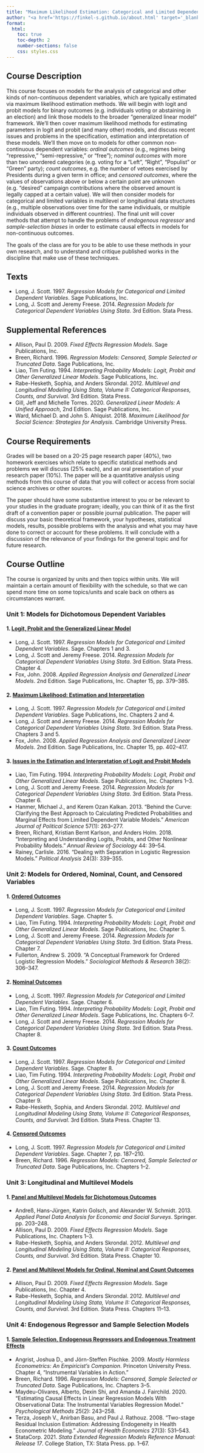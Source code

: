 ```yaml
---
title: "Maximum Likelihood Estimation: Categorical and Limited Dependent Variables"
author: "<a href='https://finkel-s.github.io/about.html' target='_blank'><strong>Steven E. Finkel</strong></a><br><a href='mailto:finkel@pitt.edu'>📧 finkel@pitt.edu</a>"
format:
  html:
    toc: true
    toc-depth: 2
    number-sections: false
    css: styles.css
---
```


## Course Description

::: justify-text
This course focuses on models for the analysis of categorical and other kinds of non-continuous dependent variables, which are typically estimated via maximum likelihood estimation methods. We will begin with logit and probit models for binary outcomes (e.g. individuals voting or abstaining in an election) and link those models to the broader “generalized linear model” framework. We’ll then cover maximum likelihood methods for estimating parameters in logit and probit (and many other) models, and discuss recent issues and problems in the specification, estimation and interpretation of these models. We’ll then move on to models for other common non-continuous dependent variables: *ordinal outcomes* (e.g., regimes being “repressive,” “semi-repressive,” or “free”); *nominal outcomes* with more than two unordered categories (e.g. voting for a “Left”, “Right”, “Populist” or “Green” party); *count outcomes*, e.g. the number of vetoes exercised by Presidents during a given term in office; and *censored outcomes*, where the values of observations above or below a certain point are unknown (e.g. “desired” campaign contributions where the observed amount is legally capped at a certain value). We will then consider models for categorical and limited variables in multilevel or longitudinal data structures (e.g., multiple observations over time for the same individuals, or multiple individuals observed in different countries). The final unit will cover methods that attempt to handle the problems of *endogenous regressor* and *sample-selection biases* in order to estimate causal effects in models for non-continuous outcomes. 

The goals of the class are for you to be able to use these methods in your own research, and to understand and critique published works in the discipline that make use of these techniques.
:::

## Texts

::: justify-text
- Long, J. Scott. 1997. *Regression Models for Categorical and Limited Dependent Variables*. Sage Publications, Inc.
- Long, J. Scott and Jeremy Freese. 2014. *Regression Models for Categorical Dependent Variables Using Stata*. 3rd Edition. Stata Press.
:::

## Supplemental References

::: justify-text
- Allison, Paul D. 2009. *Fixed Effects Regression Models*. Sage Publications, Inc.
- Breen, Richard. 1996. *Regression Models: Censored, Sample Selected or Truncated Data*. Sage Publications, Inc.
- Liao, Tim Futing. 1994. *Interpreting Probability Models: Logit, Probit and Other Generalized Linear Models*. Sage Publications, Inc.
- Rabe-Hesketh, Sophia, and Anders Skrondal. 2012. *Multilevel and Longitudinal Modeling Using Stata, Volume II: Categorical Responses, Counts, and Survival*. 3rd Edition. Stata Press.
- Gill, Jeff and Michelle Torres. 2020. *Generalized Linear Models: A Unified Approach*, 2nd Edition. Sage Publications, Inc.
- Ward, Michael D. and John S. Ahlquist. 2018. *Maximum Likelihood for Social Science: Strategies for Analysis*. Cambridge University Press.
:::

## Course Requirements

::: justify-text
Grades will be based on a 20-25 page research paper (40%), two homework exercises which relate to specific statistical methods and problems we will discuss (25% each), and an oral presentation of your research paper (10%). The paper will be a quantitative analysis using methods from this course of data that you will collect or access from social science archives or other sources.

The paper should have some substantive interest to you or be relevant to your studies in the graduate program; ideally, you can think of it as the first draft of a convention paper or possible journal publication. The paper will discuss your basic theoretical framework, your hypotheses, statistical models, results, possible problems with the analysis and what you may have done to correct or account for these problems. It will conclude with a discussion of the relevance of your findings for the general topic and for future research.
:::

## Course Outline

::: justify-text
The course is organized by units and then topics within units. We will maintain a certain amount of flexibility with the schedule, so that we can spend more time on some topics/units and scale back on others as circumstances warrant.

### Unit 1: Models for Dichotomous Dependent Variables

#### 1. [Logit, Probit and the Generalized Linear Model](materials.html#logit-probit-glm)

- Long, J. Scott. 1997. *Regression Models for Categorical and Limited Dependent Variables*. Sage. Chapters 1 and 3.\ 
- Long, J. Scott and Jeremy Freese. 2014. *Regression Models for Categorical Dependent Variables Using Stata*. 3rd Edition. Stata Press. Chapter 4.\ 
- Fox, John. 2008. *Applied Regression Analysis and Generalized Linear Models*. 2nd Edition. Sage Publications, Inc. Chapter 15, pp. 379–385.

#### 2. [Maximum Likelihood: Estimation and Interpretation](materials.html#ml-estimation-interpretation)

- Long, J. Scott. 1997. *Regression Models for Categorical and Limited Dependent Variables*. Sage Publications, Inc. Chapters 2 and 4.\  
- Long, J. Scott and Jeremy Freese. 2014. *Regression Models for Categorical Dependent Variables Using Stata*. 3rd Edition. Stata Press. Chapters 3 and 5.\  
- Fox, John. 2008. *Applied Regression Analysis and Generalized Linear Models*. 2nd Edition. Sage Publications, Inc. Chapter 15, pp. 402–417.

#### 3. [Issues in the Estimation and Interpretation of Logit and Probit Models](materials.html#logit-probit-issues)

- Liao, Tim Futing. 1994. *Interpreting Probability Models: Logit, Probit and Other Generalized Linear Models*. Sage Publications, Inc. Chapters 1–3.\  
- Long, J. Scott and Jeremy Freese. 2014. *Regression Models for Categorical Dependent Variables Using Stata*. 3rd Edition. Stata Press. Chapter 6.\  
- Hanmer, Michael J., and Kerem Ozan Kalkan. 2013. "Behind the Curve: Clarifying the Best Approach to Calculating Predicted Probabilities and Marginal Effects from Limited Dependent Variable Models." *American Journal of Political Science* 57(1): 263–277.\  
- Breen, Richard, Kristian Bernt Karlson, and Anders Holm. 2018. "Interpreting and Understanding Logits, Probits, and Other Nonlinear Probability Models." *Annual Review of Sociology* 44: 39–54.  
- Rainey, Carlisle. 2016. "Dealing with Separation in Logistic Regression Models." *Political Analysis* 24(3): 339–355.

### Unit 2: Models for Ordered, Nominal, Count, and Censored Variables

#### 1. [Ordered Outcomes](materials.html#ordered-outcomes)

- Long, J. Scott. 1997. *Regression Models for Categorical and Limited Dependent Variables*. Sage. Chapter 5.\  
- Liao, Tim Futing. 1994. *Interpreting Probability Models: Logit, Probit and Other Generalized Linear Models*. Sage Publications, Inc. Chapter 5.\  
- Long, J. Scott and Jeremy Freese. 2014. *Regression Models for Categorical Dependent Variables Using Stata*. 3rd Edition. Stata Press. Chapter 7.\  
- Fullerton, Andrew S. 2009. "A Conceptual Framework for Ordered Logistic Regression Models." *Sociological Methods & Research* 38(2): 306–347.

#### 2. [Nominal Outcomes](materials.html#nominal-outcomes)

- Long, J. Scott. 1997. *Regression Models for Categorical and Limited Dependent Variables*. Sage. Chapter 6.\  
- Liao, Tim Futing. 1994. *Interpreting Probability Models: Logit, Probit and Other Generalized Linear Models*. Sage Publications, Inc. Chapters 6–7.\  
- Long, J. Scott and Jeremy Freese. 2014. *Regression Models for Categorical Dependent Variables Using Stata*. 3rd Edition. Stata Press. Chapter 8.

#### 3. [Count Outcomes](materials.html#count-outcomes)

- Long, J. Scott. 1997. *Regression Models for Categorical and Limited Dependent Variables*. Sage. Chapter 8.\  
- Liao, Tim Futing. 1994. *Interpreting Probability Models: Logit, Probit and Other Generalized Linear Models*. Sage Publications, Inc. Chapter 8.\  
- Long, J. Scott and Jeremy Freese. 2014. *Regression Models for Categorical Dependent Variables Using Stata*. 3rd Edition. Stata Press. Chapter 9.\  
- Rabe-Hesketh, Sophia, and Anders Skrondal. 2012. *Multilevel and Longitudinal Modeling Using Stata, Volume II: Categorical Responses, Counts, and Survival*. 3rd Edition. Stata Press. Chapter 13.

#### 4. [Censored Outcomes](materials.html#censored-outcomes)

- Long, J. Scott. 1997. *Regression Models for Categorical and Limited Dependent Variables*. Sage. Chapter 7, pp. 187–210.  
- Breen, Richard. 1996. *Regression Models: Censored, Sample Selected or Truncated Data*. Sage Publications, Inc. Chapters 1–2.

### Unit 3: Longitudinal and Multilevel Models

#### 1. [Panel and Multilevel Models for Dichotomous Outcomes](materials.html#panel-multilevel-dichotomous)

- Andreß, Hans-Jürgen, Katrin Golsch, and Alexander W. Schmidt. 2013. *Applied Panel Data Analysis for Economic and Social Surveys*. Springer. pp. 203–248.\  
- Allison, Paul D. 2009. *Fixed Effects Regression Models*. Sage Publications, Inc. Chapters 1–3.\  
- Rabe-Hesketh, Sophia, and Anders Skrondal. 2012. *Multilevel and Longitudinal Modeling Using Stata, Volume II: Categorical Responses, Counts, and Survival*. 3rd Edition. Stata Press. Chapter 10.

#### 2. [Panel and Multilevel Models for Ordinal, Nominal and Count Outcomes](materials.html#panel-multilevel-ordinal)

- Allison, Paul D. 2009. *Fixed Effects Regression Models*. Sage Publications, Inc. Chapter 4.  
- Rabe-Hesketh, Sophia, and Anders Skrondal. 2012. *Multilevel and Longitudinal Modeling Using Stata, Volume II: Categorical Responses, Counts, and Survival*. 3rd Edition. Stata Press. Chapters 11–13.

### Unit 4: Endogenous Regressor and Sample Selection Models

#### 1. [Sample Selection, Endogenous Regressors and Endogenous Treatment Effects](materials.html#endogeneity-sample-selection)

- Angrist, Joshua D., and Jörn-Steffen Pischke. 2009. *Mostly Harmless Econometrics: An Empiricist's Companion*. Princeton University Press. Chapter 4, “Instrumental Variables in Action.”\  
- Breen, Richard. 1996. *Regression Models: Censored, Sample Selected or Truncated Data*. Sage Publications, Inc. Chapters 3–5.\  
- Maydeu-Olivares, Alberto, Dexin Shi, and Amanda J. Fairchild. 2020. "Estimating Causal Effects in Linear Regression Models With Observational Data: The Instrumental Variables Regression Model." *Psychological Methods* 25(2): 243–258.\  
- Terza, Joseph V., Anirban Basu, and Paul J. Rathouz. 2008. "Two-stage Residual Inclusion Estimation: Addressing Endogeneity in Health Econometric Modeling." *Journal of Health Economics* 27(3): 531–543.\  
- StataCorp. 2021. *Stata Extended Regression Models Reference Manual: Release 17*. College Station, TX: Stata Press. pp. 1–67.

:::
